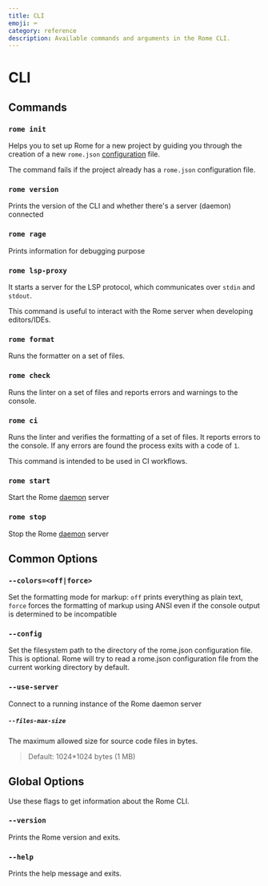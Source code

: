 ```yaml
---
title: CLI
emoji: ⌨️
category: reference
description: Available commands and arguments in the Rome CLI.
---
```


# CLI

## Commands

### `rome init`

Helps you to set up Rome for a new project by guiding you through the creation of a new `rome.json` [configuration](/configuration) file.

The command fails if the project already has a `rome.json` configuration file.

### `rome version`

Prints the version of the CLI and whether there's a server (daemon) connected

### `rome rage`

Prints information for debugging purpose

### `rome lsp-proxy`

It starts a server for the LSP protocol, which communicates over `stdin` and `stdout`.

This command is useful to interact with the Rome server when developing editors/IDEs.

### `rome format`

Runs the formatter on a set of files.

### `rome check`

Runs the linter on a set of files and reports errors and warnings to the console.

### `rome ci`

Runs the linter and verifies the formatting of a set of files. It reports errors to the console. If any errors are found the process exits with a code of `1`.

This command is intended to be used in CI workflows.

### `rome start`

Start the Rome [daemon](/internals/architecture#daemon) server

### `rome stop`

Stop the Rome [daemon](/internals/architecture#deamon) server

## Common Options

### `--colors=<off|force>`

Set the formatting mode for markup: `off` prints everything as plain text,
`force` forces the formatting of markup using ANSI even if the console output
is determined to be incompatible

### `--config`

Set the filesystem path to the directory of the rome.json configuration file.
This is optional. Rome will try to read a rome.json configuration file from the 
current working directory by default.

### `--use-server`

Connect to a running instance of the Rome daemon server

##### `--files-max-size`

The maximum allowed size for source code files in bytes.

> Default: 1024*1024 bytes (1 MB)

## Global Options

Use these flags to get information about the Rome CLI.

### `--version`

Prints the Rome version and exits.

### `--help`

Prints the help message and exits.
